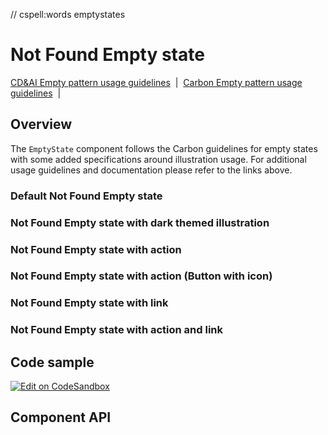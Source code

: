 // cspell:words emptystates

# Not Found Empty state

[CD&AI Empty pattern usage guidelines](https://pages.github.ibm.com/cdai-design/pal/patterns/empty-state/usage/)
&nbsp;|&nbsp;
[Carbon Empty pattern usage guidelines](https://www.carbondesignsystem.com/patterns/empty-states-pattern/)
&nbsp;|&nbsp;

## Overview

The `EmptyState` component follows the Carbon guidelines for empty states with
some added specifications around illustration usage. For additional usage
guidelines and documentation please refer to the links above.

### Default Not Found Empty state

<Canvas>
  <Story id={getStoryId(NotFoundEmptyState.displayName, 'default')} />
</Canvas>

### Not Found Empty state with dark themed illustration

<Canvas>
  <Story
    id={getStoryId(
      NotFoundEmptyState.displayName,
      'with-dark-mode-illustration'
    )}
  />
</Canvas>

### Not Found Empty state with action

<Canvas>
  <Story id={getStoryId(NotFoundEmptyState.displayName, 'with-action')} />
</Canvas>

### Not Found Empty state with action (Button with icon)

<Canvas>
  <Story
    id={getStoryId(NotFoundEmptyState.displayName, 'with-action-icon-button')}
  />
</Canvas>

### Not Found Empty state with link

<Canvas>
  <Story id={getStoryId(NotFoundEmptyState.displayName, 'with-link')} />
</Canvas>

### Not Found Empty state with action and link

<Canvas>
  <Story
    id={getStoryId(NotFoundEmptyState.displayName, 'with-action-and-link')}
  />
</Canvas>

## Code sample

[<img alt="Edit on CodeSandbox" src="https://codesandbox.io/static/img/play-codesandbox.svg" />](https://codesandbox.io/s/emptystate-qxv2j)

## Component API

<ArgsTable />
